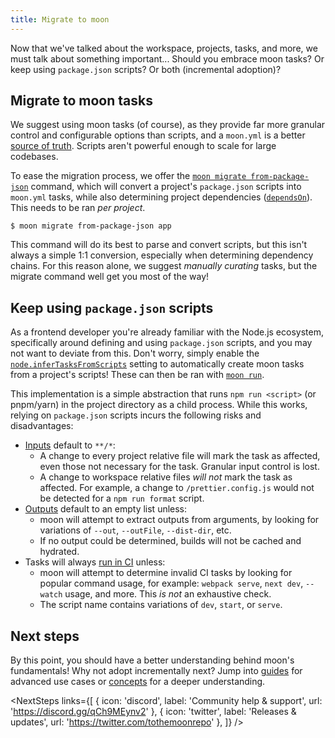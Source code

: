 ```yaml
---
title: Migrate to moon
---
```



Now that we've talked about the workspace, projects, tasks, and more, we must talk about something
important... Should you embrace moon tasks? Or keep using `package.json` scripts? Or both
(incremental adoption)?

## Migrate to moon tasks

We suggest using moon tasks (of course), as they provide far more granular control and configurable
options than scripts, and a `moon.yml` is a better
[source of truth](./faq#what-should-be-considered-the-source-of-truth). Scripts aren't powerful
enough to scale for large codebases.

To ease the migration process, we offer the
[`moon migrate from-package-json`](./commands/migrate/from-package-json) command, which will convert
a project's `package.json` scripts into `moon.yml` tasks, while also determining project
dependencies ([`dependsOn`](./config/project#dependsOn)). This needs to be ran _per project_.

```shell
$ moon migrate from-package-json app
```

This command will do its best to parse and convert scripts, but this isn't always a simple 1:1
conversion, especially when determining dependency chains. For this reason alone, we suggest
_manually curating_ tasks, but the migrate command well get you most of the way!

## Keep using `package.json` scripts

As a frontend developer you're already familiar with the Node.js ecosystem, specifically around
defining and using `package.json` scripts, and you may not want to deviate from this. Don't worry,
simply enable the [`node.inferTasksFromScripts`](./config/workspace#infertasksfromscripts) setting
to automatically create moon tasks from a project's scripts! These can then be ran with
[`moon run`](./commands/run).

This implementation is a simple abstraction that runs `npm run <script>` (or pnpm/yarn) in the
project directory as a child process. While this works, relying on `package.json` scripts incurs the
following risks and disadvantages:

- [Inputs](./config/project#inputs) default to `**/*`:
  - A change to every project relative file will mark the task as affected, even those not necessary
    for the task. Granular input control is lost.
  - A change to workspace relative files _will not_ mark the task as affected. For example, a change
    to `/prettier.config.js` would not be detected for a `npm run format` script.
- [Outputs](./config/project#outputs) default to an empty list unless:
  - moon will attempt to extract outputs from arguments, by looking for variations of `--out`,
    `--outFile`, `--dist-dir`, etc.
  - If no output could be determined, builds will not be cached and hydrated.
- Tasks will always [run in CI](./config/project#runinci) unless:
  - moon will attempt to determine invalid CI tasks by looking for popular command usage, for
    example: `webpack serve`, `next dev`, `--watch` usage, and more. This _is not_ an exhaustive
    check.
  - The script name contains variations of `dev`, `start`, or `serve`.

## Next steps

By this point, you should have a better understanding behind moon's fundamentals! Why not adopt
incrementally next? Jump into [guides](./guides/ci) for advanced use cases or [concepts](./concepts)
for a deeper understanding.

<NextSteps
  links={[
    { icon: 'discord', label: 'Community help & support', url: 'https://discord.gg/qCh9MEynv2' },
    { icon: 'twitter', label: 'Releases & updates', url: 'https://twitter.com/tothemoonrepo' },
  ]}
/>
